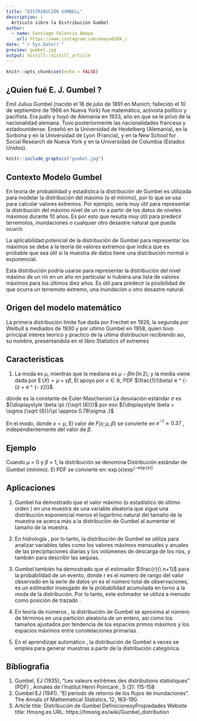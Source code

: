 ```yaml
---
title: "DISTRIBUCIÓN GUMBELL"
description: |
  Artículo sibre la Distribución Gumbel
author:
  - name: Santiago Valencia Amaya 
    url: https://www.instagram.com/amaya0304_/
date: "`r Sys.Date()`"
preview: gumbel.jpg
output: distill::distill_article
---
```


```r
knitr::opts_chunk$set(echo = FALSE)
```

## **¿Quien fué E. J. Gumbel ?**

Emil Julius Gumbel (nacido el 18 de julio de 1891 en Munich; fallecido el 10 de septiembre de 1966 en Nueva York) fue matemático, activista político y pacifista. Era judío y huyó de Alemania en 1933, año en que se le privó de la nacionalidad alemana. Tuvo posteriormente las nacionalidades francesa y estadounidense. Enseñó en la Universidad de Heidelberg (Alemania), en la Sorbona y en la Universidad de Lyon (Francia), y en la New School for Social Research de Nueva York y en la Universidad de Columbia (Estados Unidos).

```r
knitr::include_graphics("gumbel.jpg")

```


## **Contexto Modelo Gumbel**

En teoría de probabilidad y estadística la distribución de Gumbel es utilizada para modelar la distribución del máximo (o el mínimo), por lo que se usa para calcular valores extremos. Por ejemplo, sería muy útil para representar la distribución del máximo nivel de un río a partir de los datos de niveles máximos durante 10 años. Es por esto que resulta muy útil para predecir terremotos, inundaciones o cualquier otro desastre natural que pueda ocurrir.

La aplicabilidad potencial de la distribución de Gumbel para representar los máximos se debe a la teoría de valores extremos que indica que es probable que sea útil si la muestra de datos tiene una distribución normal o exponencial.

Esta distribución podría usarse para representar la distribución del nivel máximo de un río en un año en particular si hubiera una lista de valores máximos para los últimos diez años. Es útil para predecir la posibilidad de que ocurra un terremoto extremo, una inundación u otro desastre natural.

## **Origen del modelo matemático**
 
La primera distribución límite fue dada por Frechet en 1926, la segunda por Weibull a mediados de 1930 y por ultimo Gumbel en 1958, quien tuvo principal interes teorico y practico de la ultima distribucion recibiendo ası, su nombre, presentandola en el libro Statistics of extremes

## **Caracteristicas**

1. La moda es μ, mientras que la mediana es $\mu -\beta \ln \left(\ln 2\right)$, y la media viene dada por ${\displaystyle \operatorname {E} (X)=\mu +\gamma \beta }$, El apoyo por $x \in  \mathbb R$, PDF		$\frac{1}{\beta} e ^ {- (z + e ^ {- z})}$.

dónde \gamma es la constante de Euler-Mascheroni
La desviación estándar $\sigma$  es ${\displaystyle \beta \pi /{\sqrt {6}}}$ por eso ${\displaystyle \beta = \sigma {\sqrt {6}}/\pi \approx 0.78\sigma .}$ 

En el modo, donde ${\displaystyle x=\mu }$, El valor de ${\displaystyle F(x;\mu ,\beta )}$ se convierte en ${\displaystyle e^{-1}\approx 0.37}$ , independientemente del valor de ${\displaystyle \beta .}$

## **Ejemplo**

Cuando $\mu$ = 0 y $\beta$ = 1, la distribución se denomina Distribución estándar de Gumbel (mínimo). El PDF se convierte en: $\exp{(x)} \exp^{(-\exp{(x)})}$ 

## **Aplicaciones** 

1. Gumbel ha demostrado que el valor máximo (o estadístico de último orden ) en una muestra de una variable aleatoria que sigue una distribución exponencial menos el logaritmo natural del tamaño de la muestra se acerca más a la distribución de Gumbel al aumentar el tamaño de la muestra. 

2. En hidrología , por lo tanto, la distribución de Gumbel se utiliza para analizar variables tales como los valores máximos mensuales y anuales de las precipitaciones diarias y los volúmenes de descarga de los ríos, y también para describir las sequías. 

3. Gumbel también ha demostrado que el estimador $\frac{r}{\ n+1}$ para la probabilidad de un evento, donde r es el número de rango del valor observado en la serie de datos yn es el número total de observaciones, es un estimador insesgado de la probabilidad acumulada en torno a la moda de la distribución. Por lo tanto, este estimador se utiliza a menudo como posición de trazado .

4. En teoría de números , la distribución de Gumbel se aproxima al número de términos en una partición aleatoria de un entero, así como los tamaños ajustados por tendencia de los espacios primos máximos y los espacios máximos entre constelaciones primarias .

5. En el aprendizaje automático , la distribución de Gumbel a veces se emplea para generar muestras a partir de la distribución categórica. 

## Bibliografia

1. Gumbel, EJ (1935), "Les valeurs extrêmes des distributions statistiques" (PDF) , Annales de l'Institut Henri Poincaré , 5 (2): 115-158
2. Gumbel EJ (1941). "El período de retorno de los flujos de inundaciones". The Annals of Mathematical Statistics, 12, 163-190.
3. Article title:	Distribución de Gumbel DefinicionesyPropiedades
Website title:	Hmong.es
URL:	https://hmong.es/wiki/Gumbel_distribution

